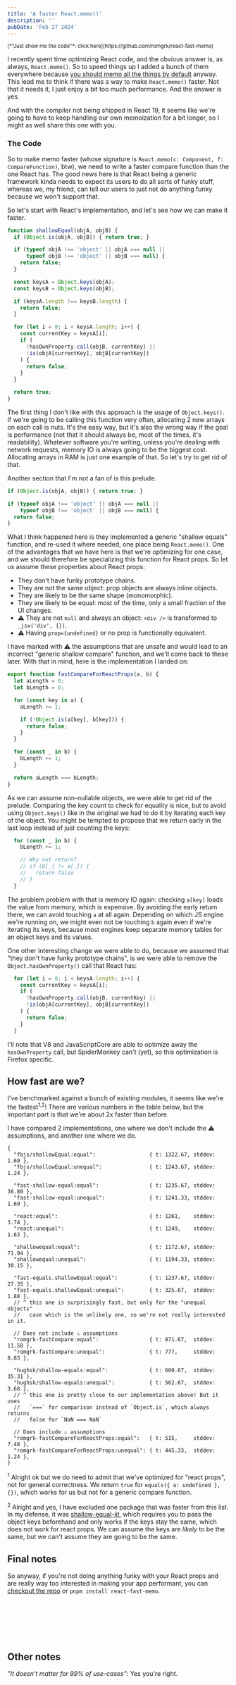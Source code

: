 ```yaml
---
title: 'A faster React.memo()'
description: ''
pubDate: 'Feb 27 2024'
---
```


<small>
[*"Just show me the code"*: click here](https://github.com/romgrk/react-fast-memo)
</small>

I recently spent time optimizing React code, and the obvious answer is, as always, `React.memo()`. So to speed things up I
added a bunch of them everywhere because [you should memo all the things by default](https://attardi.org/why-we-memo-all-the-things/)
anyway. This lead me to think if there was a way to make `React.memo()` faster. Not that it needs it, I just enjoy a bit
too much performance. And the answer is yes.

And with the compiler not being shipped in React 19, it seems like we're going to have to keep handling our own
memoization for a bit longer, so I might as well share this one with you.

### The Code

So to make memo faster (whose signature is `React.memo(c: Component, f: CompareFunction)`, btw), we need to write a faster
compare function than the one React has. The good news here is that React being a generic framework kinda needs to expect
its users to do all sorts of funky stuff, whereas we, my friend, can tell our users to just not do anything funky because
we won't support that.

So let's start with React's implementation, and let's see how we can make it faster.

```javascript
function shallowEqual(objA, objB) {
  if (Object.is(objA, objB)) { return true; }

  if (typeof objA !== 'object' || objA === null ||
      typeof objB !== 'object' || objB === null) {
    return false;
  }

  const keysA = Object.keys(objA);
  const keysB = Object.keys(objB);

  if (keysA.length !== keysB.length) {
    return false;
  }

  for (let i = 0; i < keysA.length; i++) {
    const currentKey = keysA[i];
    if (
      !hasOwnProperty.call(objB, currentKey) ||
      !is(objA[currentKey], objB[currentKey])
    ) {
      return false;
    }
  }

  return true;
}
```

The first thing I don't like with this approach is the usage of `Object.keys()`. If we're going to be calling this
function very often, allocating 2 new arrays on each call is nuts. It's the easy way, but it's also the wrong way if the
goal is performance (not that it should always be, most of the times, it's readability). Whatever software you're
writing, unless you're dealing with network requests, memory IO is always going to be the biggest cost. Allocating arrays
in RAM is just one example of that. So let's try to get rid of that.


Another section that I'm not a fan of is this prelude.

```javascript
if (Object.is(objA, objB)) { return true; }

if (typeof objA !== 'object' || objA === null ||
    typeof objB !== 'object' || objB === null) {
  return false;
}
```

What I think happened here is they implemented a generic "shallow equals" function, and re-used it where needed, one
place being `React.memo()`. One of the advantages that we have here is that we're optimizing for one case, and we should
therefore be specializing this function for React props. So let us assume these properties about React props:
 - They don't have funky prototype chains.
 - They are not the same object: prop objects are always inline objects.
 - They are likely to be the same shape (monomorphic).
 - They are likely to be equal: most of the time, only a small fraction of the UI changes.
 - ⚠️ They are not `null` and always an object: `<div />` is transformed to `_jsx('div', {})`.
 - ⚠️ Having `prop={undefined}` or no prop is functionally equivalent.

I have marked with ⚠️  the assumptions that are unsafe and would lead to an incorrect "generic shallow compare" function,
and we'll come back to these later. With that in mind, here is the implementation I landed on:

```javascript
export function fastCompareForReactProps(a, b) {
  let aLength = 0;
  let bLength = 0;

  for (const key in a) {
    aLength += 1;

    if (!Object.is(a[key], b[key])) {
      return false;
    }
  }

  for (const _ in b) {
    bLength += 1;
  }

  return aLength === bLength;
}
```

As we can assume non-nullable objects, we were able to get rid of the prelude. Comparing the key count to check for equality
is nice, but to avoid using `Object.keys()` like in the original we had to do it by iterating each key of the object. You
might be tempted to propose that we return early in the last loop instead of just counting the keys:

```javascript
  for (const _ in b) {
    bLength += 1;

    // Why not return?
    // if (b[_] != a[_]) {
    //   return false
    // }
  }
```

The problem problem with that is memory IO again: checking `a[key]` loads the value from memory, which is expensive. By
avoiding the early return there, we can avoid touching `a` at all again. Depending on which JS engine we're running on,
we might even not be touching `b` again even if we're iterating its keys, because most engines keep separate memory tables
for an object keys and its values.

One other interesting change we were able to do, because we assumed that "they don't have funky prototype chains", is we
were able to remove the `Object.hasOwnProperty()` call that React has:

```javascript {4}
  for (let i = 0; i < keysA.length; i++) {
    const currentKey = keysA[i];
    if (
      !hasOwnProperty.call(objB, currentKey) ||
      !is(objA[currentKey], objB[currentKey])
    ) {
      return false;
    }
  }
```

I'll note that V8 and JavaScriptCore are able to optimize away the `hasOwnProperty` call, but SpiderMonkey can't (yet),
so this optimization is Firefox specific.


## How fast are we?

I've benchmarked against a bunch of existing modules, it seems like we're the fastest<sup>1,</sup><sup>2</sup>! There are
various numbers in the table below, but the important part is that we're about 2x faster than before.

I have compared 2 implementations, one where we don't include the ⚠️  assumptions, and another one where we do.

```jsonc
{
  "fbjs/shallowEqual:equal":                 { t: 1322.67, stddev: 1.69 },
  "fbjs/shallowEqual:unequal":               { t: 1243.67, stddev: 1.24 },

  "fast-shallow-equal:equal":                { t: 1235.67, stddev: 36.80 },
  "fast-shallow-equal:unequal":              { t: 1241.33, stddev: 1.69 },

  "react:equal":                             { t: 1261,    stddev: 3.74 },
  "react:unequal":                           { t: 1249,    stddev: 1.63 },

  "shallowequal:equal":                      { t: 1172.67, stddev: 71.94 },
  "shallowequal:unequal":                    { t: 1194.33, stddev: 30.15 },

  "fast-equals.shallowEqual:equal":          { t: 1237.67, stddev: 27.35 },
  "fast-equals.shallowEqual:unequal":        { t: 325.67,  stddev: 1.88 },
  // ^ this one is surprisingly fast, but only for the "unequal objects"
  //   case which is the unlikely one, so we're not really interested in it.

  // Does not include ⚠️ assumptions
  "romgrk-fastCompare:equal":                { t: 871.67,  stddev: 11.58 },
  "romgrk-fastCompare:unequal":              { t: 777,     stddev: 8.83 },

  "hughsk/shallow-equals:equal":             { t: 600.67,  stddev: 35.31 },
  "hughsk/shallow-equals:unequal":           { t: 562.67,  stddev: 3.68 },
  // ^ this one is pretty close to our implementation above! But it uses
  //   `===` for comparison instead of `Object.is`, which always returns
  //   false for `NaN === NaN`

  // Does include ⚠️ assumptions
  "romgrk-fastCompareForReactProps:equal":   { t: 515,     stddev: 7.48 },
  "romgrk-fastCompareForReactProps:unequal": { t: 445.33,  stddev: 1.24 },
}
```

<sup>1</sup> Alright ok but we do need to admit that we've optimized for "react props", not for general correctness. We
return `true` for `equals({ a: undefined }, {})`, which works for us but not for a generic compare function.

<sup>2</sup> Alright and yes, I have excluded one package that was faster from this list. In my defense, it was [shallow-equal-jit](https://www.npmjs.com/package/shallow-equal-jit),
which requires you to pass the object keys beforehand and only works if the keys stay the same, which does not work for
react props. We can assume the keys are *likely* to be the same, but we can't assume they are going to be the same.

## Final notes

So anyway, if you're not doing anything funky with your React props and are really way too interested in making your app
performant, you can [checkout the repo](https://github.com/romgrk/react-fast-memo)
or `pnpm install react-fast-memo`.

<br />
<br />
<br />

<RandomPlant />

<br />
<br />

## Other notes

*"It doesn't matter for 99% of use-cases"*: Yes you're right.
